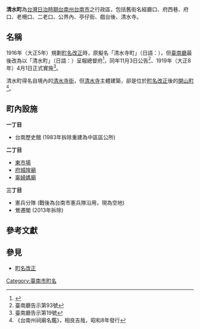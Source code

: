 {{japanese|japanese=清水町|kana=しみづちょう|romaji=Shimizuchō}}
'''清水町'''為[[台灣日治時期|台灣日治時期]][[台南州|台南州]][[台南市|台南市]]之行政區，包括舊街名經廳口、府西巷、府口、老柵口、二老口、公界內、亭仔街、戲台後、清水寺。

== 名稱 ==
1916年（大正5年）規劃[[町名改正|町名改正]]時，原擬名「清水寺町」（日語：{{lang|ja|せいすいじ}}），但[[臺南廳|臺南廳]]最後改為以「清水町」（日語：{{lang|ja|しみづ}}）呈報總督府<ref>{{Cite journal|title=〈從《臺南廳公文書》再探臺南市町名改正〉|author=黃偉嘉|url=https://www.th.gov.tw/new_index/upload/download/328fb12a3fd346505eb7aae25b429461.pdf|journal=《[[臺灣文獻|臺灣文獻]]》|issue=1|year=2015-03-31|volume=66|page=161－180|archiveurl=https://web.archive.org/web/20220211060231/https://www.th.gov.tw/new_index/upload/download/328fb12a3fd346505eb7aae25b429461.pdf|archivedate=2022-02-11|deadurl=no}}</ref>，同年11月3日公告<ref>臺南廳告示第93號</ref>、1919年（大正8年）4月1日正式實施<ref>臺南廳告示第19號</ref>。

清水町得名自境內的[[清水寺街|清水寺街]]，但[[六合境清水寺|清水寺]]主體建築，卻是位於[[町名改正|町名改正]]後的[[開山町|開山町]]<ref>《台南州祠廟名鑑》，相良吉哉，昭和8年發行</ref>。

==町內設施==
'''一丁目'''

* 台南歷史館 (1983年拆除重建為中區區公所)

'''二丁目'''

*[[東市場|東市場]]
*[[臺灣府城隍廟|府城隍廟]]
*[[辜婦媽廟|辜婦媽廟]]

'''三丁目'''

*憲兵分隊 (戰後為台南市憲兵隊沿用，現為空地)
*鶯遷閣 (2013年拆除)

==參考文獻==
<references/>

==參見==
*[[町名改正|町名改正]]

{{臺南市舊町名}}

[[Category:臺南市町名|Category:臺南市町名]]